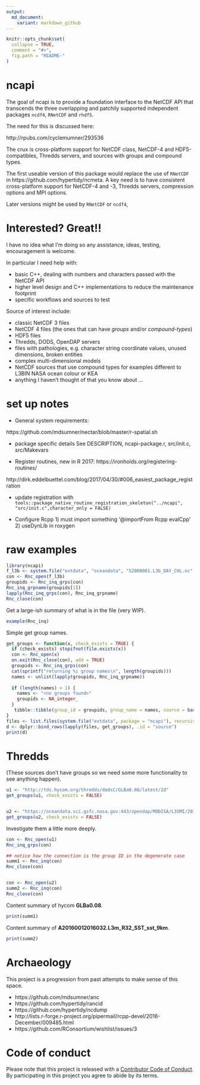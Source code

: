 ```yaml
---
output:
  md_document:
    variant: markdown_github
---
```


<!-- README.md is generated from README.Rmd. Please edit that file -->

```r
knitr::opts_chunk$set(
  collapse = TRUE,
  comment = "#>",
  fig.path = "README-"
)
```

# ncapi

The goal of ncapi is to provide a foundation interface to the NetCDF API that transcends the three overlapping and patchily supported independent packages 
`ncdf4`, `RNetCDF` and `rhdf5`. 

The need for this is discussed here:  

http://rpubs.com/cyclemumner/293536

The crux is cross-platform support for NetCDF class, NetCDF-4 and HDF5-compatibles, Thredds servers, and sources
with groups and compound types. 

The first useable version of this package would replace the use of `RNetCDF` in https://github.com/hypertidy/ncmeta. A key need is to have
consistent cross-platform support for NetCDF-4 and -3, Thredds servers, compression options and MPI options. 

Later versions might be used by `RNetCDF` or `ncdf4`, 

# Interested? Great!!

I have no idea what I'm doing so any assistance, ideas, testing, encouragement is welcome.

In particular I need help with: 

* basic C++, dealing with numbers and characters passed with the NetCDF API
* higher level design and C++ implementations to reduce the maintenance footprint
* specific workflows and sources to test

Source of interest include: 

* classic NetCDF 3 files
* NetCDF 4 files (the ones that can have *groups* and/or *compound-types*)
* HDF5 files
* Thredds, DODS, OpenDAP servers
* files with pathologies, e.g. character string coordinate values, unused dimensions, broken entities
* complex multi-dimensional models
* NetCDF sources that use compound types for examples different to L3BIN NASA ocean colour or KEA
* anything I haven't thought of that you know about ...


# set up notes

* General system requirements: 

https://github.com/mdsumner/nectar/blob/master/r-spatial.sh

* package specific details See DESCRIPTION, ncapi-package.r, src/init.c, src/Makevars

* Register routines, new in R 2017:  https://ironholds.org/registering-routines/

http://dirk.eddelbuettel.com/blog/2017/04/30/#006_easiest_package_registration

* update registration with `tools::package_native_routine_registration_skeleton("../ncapi", "src/init.c",character_only = FALSE)`

* Configure Rcpp 1) must import something  '@importFrom Rcpp evalCpp' 2) useDynLib in roxygen


# raw examples

```r
library(ncapi)
f_l3b <- system.file("extdata", "oceandata", "S2008001.L3b_DAY_CHL.nc", package = "ncapi")
con <- Rnc_open(f_l3b)
groupids <- Rnc_inq_grps(con)
Rnc_inq_grpname(groupids[1])
lapply(Rnc_inq_grps(con), Rnc_inq_grpname)
Rnc_close(con)
```

Get a large-ish summary of what is in the file (very WIP). 

```r
example(Rnc_inq)
```

Simple get group names. 

```r
get_groups <- function(x, check_exists = TRUE) {
  if (check_exists) stopifnot(file.exists(x))
  con <- Rnc_open(x)
  on.exit(Rnc_close(con), add = TRUE)
  groupids <- Rnc_inq_grps(con)
  cat(sprintf("returning %i group names\n", length(groupids)))
  names <- unlist(lapply(groupids, Rnc_inq_grpname))
  
  if (length(names) < 1) {
    names <- "<no groups found>"
    groupids <- NA_integer_
  }
   tibble::tibble(group_id = groupids, group_name = names, source = basename(x), access = Sys.time())
}
files <- list.files(system.file("extdata", package = "ncapi"), recursive = TRUE, pattern = "nc$", full.names = TRUE)
d <- dplyr::bind_rows(lapply(files, get_groups), .id = "source")
print(d)
```

# Thredds

(These sources don't have groups so we need some more functionality to see anything happen).


```r
u1 <- "http://tds.hycom.org/thredds/dodsC/GLBa0.08/latest/2d"
get_groups(u1, check_exists = FALSE)


u2 <- "https://oceandata.sci.gsfc.nasa.gov:443/opendap/MODISA/L3SMI/2016/001/A20160012016032.L3m_R32_SST_sst_9km.nc"
get_groups(u2, check_exists = FALSE)
```


Investigate them a little more deeply. 

```r
con <- Rnc_open(u1)
Rnc_inq_grps(con)

## notice how the connection is the group ID in the degenerate case
summ1 <- Rnc_inq(con)
Rnc_close(con)


con <- Rnc_open(u2)
summ2 <- Rnc_inq(con)
Rnc_close(con)
```


Content summary of hycom **GLBa0.08**. 

```r
print(summ1)
```

Content summary of **A20160012016032.L3m_R32_SST_sst_9km**.

```r
print(summ2)
```


# Archaeology

This project is a progression from past attempts to make sense of this space. 

* https://github.com/mdsumner/anc
* https://github.com/hypertidy/rancid
* https://github.com/hypertidy/ncdump
* http://lists.r-forge.r-project.org/pipermail/rcpp-devel/2016-December/009485.html
* https://github.com/RConsortium/wishlist/issues/3

# Code of conduct

Please note that this project is released with a [Contributor Code of Conduct](CONDUCT.md). By participating in this project you agree to abide by its terms.

